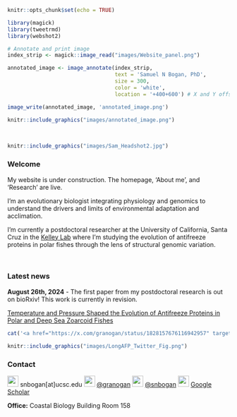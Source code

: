 ```r

knitr::opts_chunk$set(echo = TRUE)

library(magick)
library(tweetrmd)
library(webshot2)

```

```r

# Annotate and print image
index_strip <- magick::image_read("images/Website_panel.png")

annotated_image <- image_annotate(index_strip, 
                                  text = 'Samuel N Bogan, PhD', 
                                  size = 300, 
                                  color = 'white',
                                  location = '+400+600') # X and Y offsets from the top-left corner

image_write(annotated_image, 'annotated_image.png')

```

```r
knitr::include_graphics("images/annotated_image.png")
```

<br>
```r
knitr::include_graphics("images/Sam_Headshot2.jpg")
```

### Welcome <a id="about_me"></a>

My website is under construction. The homepage, 'About me', and 'Research' are live.

I'm an evolutionary biologist integrating physiology and genomics to understand the drivers and limits of environmental adaptation and acclimation. 

I'm currently a postdoctoral researcher at the University of California, Santa Cruz in the [Kelley Lab](https://evogenomes.sites.ucsc.edu/) where I'm studying the evolution of antifreeze proteins in polar fishes through the lens of structural genomic variation.

<div style="clear: both;"></div>

<br>

### Latest news <a id="about_me"></a>

**August 26th, 2024** - The first paper from my postdoctoral research is out on bioRxiv! This work is currently in revision. 

[Temperature and Pressure Shaped the Evolution of Antifreeze Proteins in Polar and Deep Sea Zoarcoid Fishes](https://www.biorxiv.org/content/10.1101/2024.08.24.609455v1)

```r
cat('<a href="https://x.com/granogan/status/1828157676116942957" target="_blank"><img src="images/tweet_screenshot.png" style="width:45%;" /></a>')

knitr::include_graphics("images/LongAFP_Twitter_Fig.png")
```


### Contact <a id="about_me"></a>

![](images/mail.png){width=25px} snbogan[at]ucsc.edu ![](images/twitter.png){width=25px} [@granogan](https://x.com/granogan) ![](images/github.png){width=25px} [@snbogan](https://github.com/snbogan) ![](images/google_scholar.png){width=25px} [Google Scholar](https://scholar.google.com/citations?user=4pu2BAUAAAAJ&hl=en)

**Office:** Coastal Biology Building Room 158 